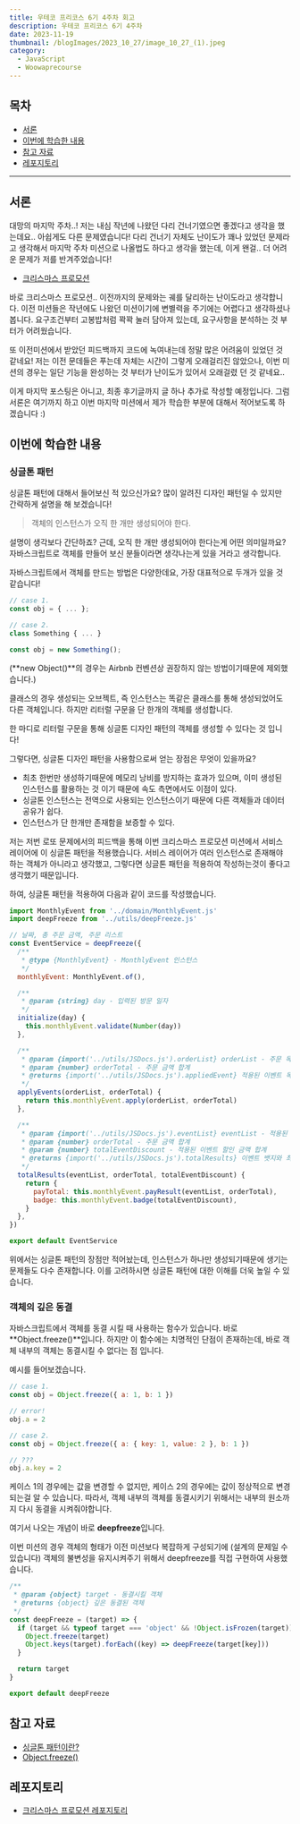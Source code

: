 ```yaml
---
title: 우테코 프리코스 6기 4주차 회고
description: 우테코 프리코스 6기 4주차
date: 2023-11-19
thumbnail: /blogImages/2023_10_27/image_10_27_(1).jpeg
category:
  - JavaScript
  - Woowaprecourse
---
```


## 목차

- [서론](#서론)
- [이번에 학습한 내용](#이번에-학습한-내용)
- [참고 자료](#참고-자료)
- [레포지토리](#레포지토리)

---

## 서론

대망의 마지막 주차..! 저는 내심 작년에 나왔던 다리 건너기였으면 좋겠다고 생각을 했는데요.. 아쉽게도 다른 문제였습니다!
다리 건너기 자체도 난이도가 꽤나 있었던 문제라고 생각해서 마지막 주차 미션으로 나올법도 하다고 생각을 했는데, 이게 왠걸.. 더 어려운 문제가 저를 반겨주었습니다!

- [크리스마스 프로모션](https://github.com/woowacourse-precourse/javascript-christmas-6)

바로 크리스마스 프로모션.. 이전까지의 문제와는 궤를 달리하는 난이도라고 생각합니다. 이전 미션들은 작년에도 나왔던 미션이기에 변별력을 주기에는 어렵다고 생각하셨나봅니다.
요구조건부터 고봉밥처럼 꽉꽉 눌러 담아져 있는데, 요구사항을 분석하는 것 부터가 어려웠습니다.

또 이전미션에서 받았던 피드백까지 코드에 녹여내는데 정말 많은 어려움이 있었던 것 같네요!
저는 이전 문데들은 푸는데 자체는 시간이 그렇게 오래걸리진 않았으나, 이번 미션의 경우는 일단 기능을 완성하는 것 부터가 난이도가 있어서 오래걸렸 던 것 같네요..

이게 마지막 포스팅은 아니고, 최종 후기글까지 글 하나 추가로 작성할 예정입니다.
그럼 서론은 여기까지 하고 이번 마지막 미션에서 제가 학습한 부분에 대해서 적어보도록 하겠습니다 :)

## 이번에 학습한 내용

### 싱글톤 패턴

싱글톤 패턴에 대해서 들어보신 적 있으신가요? 많이 알려진 디자인 패턴일 수 있지만 간략하게 설명을 해 보겠습니다!

> 객체의 인스턴스가 오직 한 개만 생성되어야 한다.

설명이 생각보다 간단하죠? 근데, 오직 한 개만 생성되어야 한다는게 어떤 의미일까요?
자바스크립트로 객체를 만들어 보신 분들이라면 생각나는게 있을 거라고 생각합니다.

자바스크립트에서 객체를 만드는 방법은 다양한데요, 가장 대표적으로 두개가 있을 것 같습니다!

```js
// case 1.
const obj = { ... };

// case 2.
class Something { ... }

const obj = new Something();
```

(**new Object()**의 경우는 Airbnb 컨벤션상 권장하지 않는 방법이기때문에 제외했습니다.)

클래스의 경우 생성되는 오브젝트, 즉 인스턴스는 똑같은 클래스를 통해 생성되었어도 다른 객체입니다.
하지만 리터럴 구문을 단 한개의 객체를 생성합니다.

한 마디로 리터럴 구문을 통해 싱글톤 디자인 패턴의 객체를 생성할 수 있다는 것 입니다!

그렇다면, 싱글톤 디자인 패턴을 사용함으로써 얻는 장점은 무엇이 있을까요?

- 최초 한번만 생성하기때문에 메모리 낭비를 방지하는 효과가 있으며, 이미 생성된 인스턴스를 활용하는 것 이기 때문에 속도 측면에서도 이점이 있다.
- 싱글톤 인스턴스는 전역으로 사용되는 인스턴스이기 때문에 다른 객체들과 데이터 공유가 쉽다.
- 인스턴스가 단 한개만 존재함을 보증할 수 있다.

저는 저번 로또 문제에서의 피드백을 통해 이번 크리스마스 프로모션 미션에서 서비스 레이어에 이 싱글톤 패턴을 적용했습니다.
서비스 레이어가 여러 인스턴스로 존재해야 하는 객체가 아니라고 생각했고, 그렇다면 싱글톤 패턴을 적용하여 작성하는것이 좋다고 생각했기 때문입니다.

하여, 싱글톤 패턴을 적용하여 다음과 같이 코드를 작성했습니다.

```js
import MonthlyEvent from '../domain/MonthlyEvent.js'
import deepFreeze from '../utils/deepFreeze.js'

// 날짜, 총 주문 금액, 주문 리스트
const EventService = deepFreeze({
  /**
   * @type {MonthlyEvent} - MonthlyEvent 인스턴스
   */
  monthlyEvent: MonthlyEvent.of(),

  /**
   * @param {string} day - 입력된 방문 일자
   */
  initialize(day) {
    this.monthlyEvent.validate(Number(day))
  },

  /**
   * @param {import('../utils/JSDocs.js').orderList} orderList - 주문 목록
   * @param {number} orderTotal - 주문 금액 합계
   * @returns {import('../utils/JSDocs.js').appliedEvent} 적용된 이벤트 목록과 총 할인 금액
   */
  applyEvents(orderList, orderTotal) {
    return this.monthlyEvent.apply(orderList, orderTotal)
  },

  /**
   * @param {import('../utils/JSDocs.js').eventList} eventList - 적용된 이벤트 목록
   * @param {number} orderTotal - 주문 금액 합계
   * @param {number} totalEventDiscount - 적용된 이벤트 할인 금액 합계
   * @returns {import('../utils/JSDocs.js').totalResults} 이벤트 뱃지와 최종 결제 예정 금액
   */
  totalResults(eventList, orderTotal, totalEventDiscount) {
    return {
      payTotal: this.monthlyEvent.payResult(eventList, orderTotal),
      badge: this.monthlyEvent.badge(totalEventDiscount),
    }
  },
})

export default EventService
```

위에서는 싱글톤 패턴의 장점만 적어놨는데, 인스턴스가 하나만 생성되기때문에 생기는 문제들도 다수 존재합니다. 이를 고려하시면 싱글톤 패턴에 대한 이해를 더욱 높일 수 있습니다.

### 객체의 깊은 동결

자바스크립트에서 객체를 동결 시킬 때 사용하는 함수가 있습니다. 바로 **Object.freeze()**입니다.
하지만 이 함수에는 치명적인 단점이 존재하는데, 바로 객체 내부의 객체는 동결시킬 수 없다는 점 입니다.

예시를 들어보겠습니다.

```js
// case 1.
const obj = Object.freeze({ a: 1, b: 1 })

// error!
obj.a = 2

// case 2.
const obj = Object.freeze({ a: { key: 1, value: 2 }, b: 1 })

// ???
obj.a.key = 2
```

케이스 1의 경우에는 값을 변경할 수 없지만, 케이스 2의 경우에는 값이 정상적으로 변경되는걸 알 수 있습니다.
따라서, 객체 내부의 객체를 동결시키기 위해서는 내부의 원소까지 다시 동결을 시켜줘야합니다.

여기서 나오는 개념이 바로 **deepfreeze**입니다.

이번 미션의 경우 객체의 형태가 이전 미션보다 복잡하게 구성되기에 (설계의 문제일 수 있습니다) 객체의 불변성을 유지시켜주기 위해서 deepfreeze를 직접 구현하여 사용했습니다.

```js
/**
 * @param {object} target - 동결시킬 객체
 * @returns {object} 깊은 동결된 객체
 */
const deepFreeze = (target) => {
  if (target && typeof target === 'object' && !Object.isFrozen(target)) {
    Object.freeze(target)
    Object.keys(target).forEach((key) => deepFreeze(target[key]))
  }

  return target
}

export default deepFreeze
```

## 참고 자료

- [싱글톤 패턴이란?](https://tecoble.techcourse.co.kr/post/2020-11-07-singleton/)
- [Object.freeze()](https://developer.mozilla.org/ko/docs/Web/JavaScript/Reference/Global_Objects/Object/freeze)

## 레포지토리

- [크리스마스 프로모션 레포지토리](https://github.com/SWARVY/javascript-christmas-6-SWARVY)
